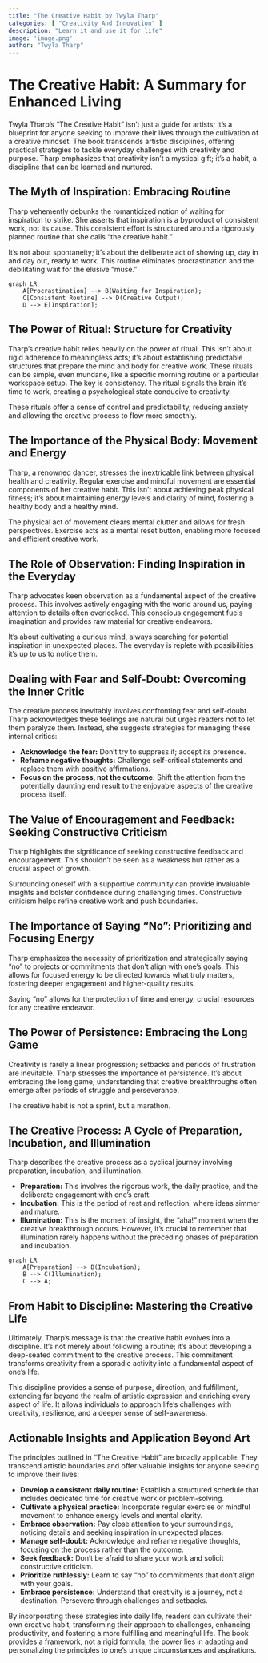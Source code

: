 ```yaml
---
title: "The Creative Habit by Twyla Tharp"
categories: [ "Creativity And Innovation" ]
description: "Learn it and use it for life"
image: 'image.png'
author: "Twyla Tharp"
---
```

# The Creative Habit: A Summary for Enhanced Living

Twyla Tharp's "The Creative Habit" isn't just a guide for artists; it's a blueprint for anyone seeking to improve their lives through the cultivation of a creative mindset.  The book transcends artistic disciplines, offering practical strategies to tackle everyday challenges with creativity and purpose.  Tharp emphasizes that creativity isn't a mystical gift; it's a habit, a discipline that can be learned and nurtured.

## The Myth of Inspiration: Embracing Routine

Tharp vehemently debunks the romanticized notion of waiting for inspiration to strike.  She asserts that inspiration is a byproduct of consistent work, not its cause.  This consistent effort is structured around a rigorously planned routine that she calls "the creative habit."

It's not about spontaneity; it's about the deliberate act of showing up, day in and day out, ready to work. This routine eliminates procrastination and the debilitating wait for the elusive "muse."

```mermaid
graph LR
    A[Procrastination] --> B(Waiting for Inspiration);
    C[Consistent Routine] --> D(Creative Output);
    D --> E[Inspiration];
```

## The Power of Ritual: Structure for Creativity

Tharp's creative habit relies heavily on the power of ritual. This isn't about rigid adherence to meaningless acts; it's about establishing predictable structures that prepare the mind and body for creative work. These rituals can be simple, even mundane, like a specific morning routine or a particular workspace setup.  The key is consistency.  The ritual signals the brain it's time to work, creating a psychological state conducive to creativity.

These rituals offer a sense of control and predictability, reducing anxiety and allowing the creative process to flow more smoothly.

## The Importance of the Physical Body: Movement and Energy

Tharp, a renowned dancer, stresses the inextricable link between physical health and creativity.  Regular exercise and mindful movement are essential components of her creative habit.  This isn't about achieving peak physical fitness; it's about maintaining energy levels and clarity of mind, fostering a healthy body and a healthy mind.

The physical act of movement clears mental clutter and allows for fresh perspectives. Exercise acts as a mental reset button, enabling more focused and efficient creative work.


##  The Role of Observation:  Finding Inspiration in the Everyday

Tharp advocates keen observation as a fundamental aspect of the creative process. This involves actively engaging with the world around us, paying attention to details often overlooked. This conscious engagement fuels imagination and provides raw material for creative endeavors.

It’s about cultivating a curious mind, always searching for potential inspiration in unexpected places.  The everyday is replete with possibilities; it's up to us to notice them.

##  Dealing with Fear and Self-Doubt: Overcoming the Inner Critic

The creative process inevitably involves confronting fear and self-doubt. Tharp acknowledges these feelings are natural but urges readers not to let them paralyze them.  Instead, she suggests strategies for managing these internal critics:

* **Acknowledge the fear:** Don't try to suppress it; accept its presence.
* **Reframe negative thoughts:** Challenge self-critical statements and replace them with positive affirmations.
* **Focus on the process, not the outcome:**  Shift the attention from the potentially daunting end result to the enjoyable aspects of the creative process itself.

##  The Value of Encouragement and Feedback: Seeking Constructive Criticism

Tharp highlights the significance of seeking constructive feedback and encouragement.  This shouldn't be seen as a weakness but rather as a crucial aspect of growth.

Surrounding oneself with a supportive community can provide invaluable insights and bolster confidence during challenging times.  Constructive criticism helps refine creative work and push boundaries.

##  The Importance of Saying “No”: Prioritizing and Focusing Energy

Tharp emphasizes the necessity of prioritization and strategically saying "no" to projects or commitments that don't align with one's goals. This allows for focused energy to be directed towards what truly matters, fostering deeper engagement and higher-quality results.

Saying "no" allows for the protection of time and energy, crucial resources for any creative endeavor.


##  The Power of Persistence: Embracing the Long Game

Creativity is rarely a linear progression; setbacks and periods of frustration are inevitable.  Tharp stresses the importance of persistence. It’s about embracing the long game, understanding that creative breakthroughs often emerge after periods of struggle and perseverance.

The creative habit is not a sprint, but a marathon.


##  The Creative Process:  A Cycle of Preparation, Incubation, and Illumination

Tharp describes the creative process as a cyclical journey involving preparation, incubation, and illumination.

* **Preparation:**  This involves the rigorous work, the daily practice, and the deliberate engagement with one's craft.
* **Incubation:**  This is the period of rest and reflection, where ideas simmer and mature.
* **Illumination:**  This is the moment of insight, the "aha!" moment when the creative breakthrough occurs.  However,  it's crucial to remember that illumination rarely happens without the preceding phases of preparation and incubation.

```mermaid
graph LR
    A[Preparation] --> B(Incubation);
    B --> C(Illumination);
    C --> A;
```

##  From Habit to Discipline: Mastering the Creative Life

Ultimately, Tharp's message is that the creative habit evolves into a discipline.  It's not merely about following a routine; it's about developing a deep-seated commitment to the creative process.  This commitment transforms creativity from a sporadic activity into a fundamental aspect of one's life.

This discipline provides a sense of purpose, direction, and fulfillment, extending far beyond the realm of artistic expression and enriching every aspect of life.  It allows individuals to approach life’s challenges with creativity, resilience, and a deeper sense of self-awareness.


##  Actionable Insights and Application Beyond Art

The principles outlined in "The Creative Habit" are broadly applicable.  They transcend artistic boundaries and offer valuable insights for anyone seeking to improve their lives:

* **Develop a consistent daily routine:** Establish a structured schedule that includes dedicated time for creative work or problem-solving.
* **Cultivate a physical practice:** Incorporate regular exercise or mindful movement to enhance energy levels and mental clarity.
* **Embrace observation:** Pay close attention to your surroundings, noticing details and seeking inspiration in unexpected places.
* **Manage self-doubt:**  Acknowledge and reframe negative thoughts, focusing on the process rather than the outcome.
* **Seek feedback:**  Don't be afraid to share your work and solicit constructive criticism.
* **Prioritize ruthlessly:**  Learn to say "no" to commitments that don't align with your goals.
* **Embrace persistence:**  Understand that creativity is a journey, not a destination.  Persevere through challenges and setbacks.


By incorporating these strategies into daily life, readers can cultivate their own creative habit, transforming their approach to challenges, enhancing productivity, and fostering a more fulfilling and meaningful life.  The book provides a framework, not a rigid formula; the power lies in adapting and personalizing the principles to one’s unique circumstances and aspirations.

